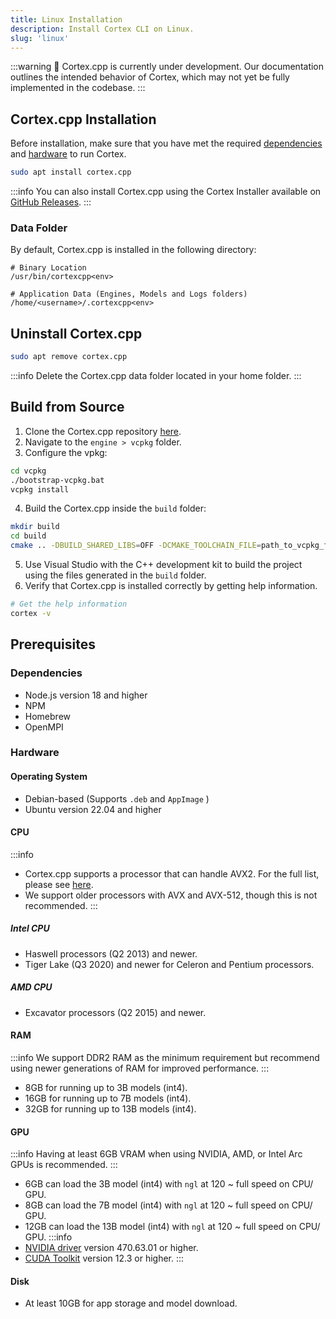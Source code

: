 ```yaml
---
title: Linux Installation
description: Install Cortex CLI on Linux.
slug: 'linux'
---
```



:::warning
🚧 Cortex.cpp is currently under development. Our documentation outlines the intended behavior of Cortex, which may not yet be fully implemented in the codebase.
:::

## Cortex.cpp Installation
Before installation, make sure that you have met the required [dependencies](#dependencies) and [hardware](#hardware) to run Cortex.

```sh
sudo apt install cortex.cpp
```
:::info
You can also install Cortex.cpp using the Cortex Installer available on [GitHub Releases](https://github.com/janhq/cortex/releases).
:::
### Data Folder
By default, Cortex.cpp is installed in the following directory:
```
# Binary Location
/usr/bin/cortexcpp<env>

# Application Data (Engines, Models and Logs folders)
/home/<username>/.cortexcpp<env>
```
## Uninstall Cortex.cpp
```sh
sudo apt remove cortex.cpp
```
:::info
Delete the Cortex.cpp data folder located in your home folder.
:::

## Build from Source

1. Clone the Cortex.cpp repository [here](https://github.com/janhq/cortex.cpp).
2. Navigate to the `engine > vcpkg` folder.
3. Configure the vpkg:

```bash
cd vcpkg
./bootstrap-vcpkg.bat
vcpkg install
```
4. Build the Cortex.cpp inside the `build` folder:

```bash
mkdir build
cd build
cmake .. -DBUILD_SHARED_LIBS=OFF -DCMAKE_TOOLCHAIN_FILE=path_to_vcpkg_folder/vcpkg/scripts/buildsystems/vcpkg.cmake -DVCPKG_TARGET_TRIPLET=x64-windows-static
```
5. Use Visual Studio with the C++ development kit to build the project using the files generated in the `build` folder.
6. Verify that Cortex.cpp is installed correctly by getting help information.

```sh
# Get the help information
cortex -v
```

## Prerequisites
### Dependencies
- Node.js version 18 and higher
- NPM
- Homebrew
- OpenMPI

### Hardware
#### Operating System
- Debian-based (Supports `.deb` and `AppImage` )
- Ubuntu version 22.04 and higher
#### CPU
:::info
- Cortex.cpp supports a processor that can handle AVX2. For the full list, please see [here](https://en.wikipedia.org/wiki/Advanced_Vector_Extensions#CPUs_with_AVX2).
- We support older processors with AVX and AVX-512, though this is not recommended.
:::
##### Intel CPU
- Haswell processors (Q2 2013) and newer.
- Tiger Lake (Q3 2020) and newer for Celeron and Pentium processors.
##### AMD CPU
- Excavator processors (Q2 2015) and newer.
#### RAM
:::info
We support DDR2 RAM as the minimum requirement but recommend using newer generations of RAM for improved performance.
:::
- 8GB for running up to 3B models (int4).
- 16GB for running up to 7B models (int4).
- 32GB for running up to 13B models (int4).
#### GPU
:::info
Having at least 6GB VRAM when using NVIDIA, AMD, or Intel Arc GPUs is recommended.
:::
- 6GB can load the 3B model (int4) with `ngl` at 120 ~ full speed on CPU/ GPU.
- 8GB can load the 7B model (int4) with `ngl` at 120 ~ full speed on CPU/ GPU.
- 12GB can load the 13B model (int4) with `ngl` at 120 ~ full speed on CPU/ GPU.
:::info
- [NVIDIA driver](https://www.nvidia.com/Download/index.aspx) version 470.63.01 or higher.
- [CUDA Toolkit](https://developer.nvidia.com/cuda-toolkit) version 12.3 or higher.
:::
#### Disk
- At least 10GB for app storage and model download.